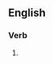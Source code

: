 ==English==

===Verb===
{{head|en|verb form}}

# {{present participle of|predominate|lang=en|nocat=1}}